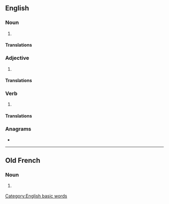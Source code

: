 ==English==

===Noun===
{{en-noun|~}}

# {{tcx|Commonwealth spelling|lang=en}} {{alt form of|color|lang=en}}

====Translations====
{{trans-see|colour|color}}

===Adjective===
{{en-adj|-}}

# {{term-context|AU|Canada|Ireland|NZ|UK|lang=en}} {{alt form of|color|lang=en}}

====Translations====
{{trans-see|colour|color}}

===Verb===
{{en-verb}}

# {{term-context|AU|Canada|NZ|UK|lang=en}} {{alt form of|color|lang=en}}

====Translations====
{{trans-see|colour|color}}

===Anagrams===
* {{anagrams|en|courol|ur-cool}}

[[Category:English basic words]]

----

==Old French==

===Noun===
{{fro-noun|f}}

# {{lb|fro|Anglo-Norman}} {{alternative form of|color|lang=fro}}